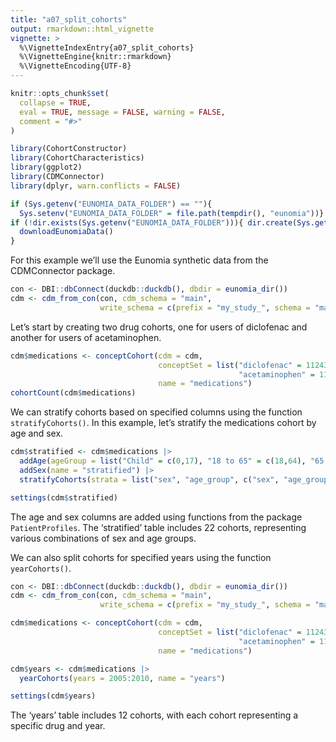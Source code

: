 ```yaml
---
title: "a07_split_cohorts"
output: rmarkdown::html_vignette
vignette: >
  %\VignetteIndexEntry{a07_split_cohorts}
  %\VignetteEngine{knitr::rmarkdown}
  %\VignetteEncoding{UTF-8}
---
```


```r
knitr::opts_chunk$set(
  collapse = TRUE,
  eval = TRUE, message = FALSE, warning = FALSE,
  comment = "#>"
)

library(CohortConstructor)
library(CohortCharacteristics)
library(ggplot2)
library(CDMConnector)
library(dplyr, warn.conflicts = FALSE)

if (Sys.getenv("EUNOMIA_DATA_FOLDER") == ""){
  Sys.setenv("EUNOMIA_DATA_FOLDER" = file.path(tempdir(), "eunomia"))}
if (!dir.exists(Sys.getenv("EUNOMIA_DATA_FOLDER"))){ dir.create(Sys.getenv("EUNOMIA_DATA_FOLDER"))
  downloadEunomiaData()  
}
```

For this example we'll use the Eunomia synthetic data from the CDMConnector package.

```r
con <- DBI::dbConnect(duckdb::duckdb(), dbdir = eunomia_dir())
cdm <- cdm_from_con(con, cdm_schema = "main", 
                    write_schema = c(prefix = "my_study_", schema = "main"))
```

Let's start by creating two drug cohorts, one for users of diclofenac and another for users of acetaminophen.

```r
cdm$medications <- conceptCohort(cdm = cdm, 
                                 conceptSet = list("diclofenac" = 1124300,
                                                   "acetaminophen" = 1127433), 
                                 name = "medications")
cohortCount(cdm$medications)
```

We can stratify cohorts based on specified columns using the function `stratifyCohorts()`. In this example, let's stratify the medications cohort by age and sex.

```r
cdm$stratified <- cdm$medications |>
  addAge(ageGroup = list("Child" = c(0,17), "18 to 65" = c(18,64), "65 and Over" = c(65, Inf))) |>
  addSex(name = "stratified") |>
  stratifyCohorts(strata = list("sex", "age_group", c("sex", "age_group")), name = "stratified")

settings(cdm$stratified)
```

The age and sex columns are added using functions from the package `PatientProfiles`. The 'stratified' table includes 22 cohorts, representing various combinations of sex and age groups.

We can also split cohorts for specified years using the function `yearCohorts()`.

```r
con <- DBI::dbConnect(duckdb::duckdb(), dbdir = eunomia_dir())
cdm <- cdm_from_con(con, cdm_schema = "main", 
                    write_schema = c(prefix = "my_study_", schema = "main"))

cdm$medications <- conceptCohort(cdm = cdm, 
                                 conceptSet = list("diclofenac" = 1124300,
                                                   "acetaminophen" = 1127433), 
                                 name = "medications")
```

```r
cdm$years <- cdm$medications |>
  yearCohorts(years = 2005:2010, name = "years")

settings(cdm$years)
```
The 'years' table includes 12 cohorts, with each cohort representing a specific drug and year.
